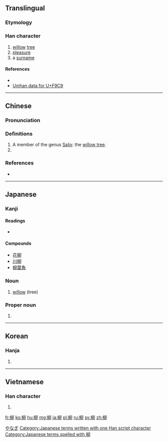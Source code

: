 ==Translingual==
===Etymology===
{{Han compound|木|卯|ls=psc|c1=s|c2=p}}

===Han character===
{{Han char|rn=75|rad=木|as=05|sn=9|four=47920|canj=DHHL|ids=⿰木卯}}

# [[willow]] [[tree]]
# [[pleasure]]{{rfv-sense}}
# a [[surname]]

====References====
* {{Han ref|kx=0521.020|dkj=14662|dj=0909.010|hdz=21187.020|uh=67F3|ud=26611|bh=AC68|bd=44136}}
* [http://www.unicode.org/cgi-bin/GetUnihanData.pl?codepoint=F9C9 Unihan data for U+F9C9]

----

==Chinese==
{{zh-forms}}

===Pronunciation===
{{zh-pron
|m=liǔ
|c=lau5
|h=pfs=
|md=
|mn=liú
|w=
|mc=y
|oc=y
|cat=n,pn
}}

===Definitions===
{{zh-hanzi}}

# A member of the genus [[Salix]]: the [[willow tree]].
# {{surname|lang=zh}}
{{attention|zh|the Dictionary of Character Variants lists two more senses}}

===References===
* {{R:twedu|A01909}}

----

==Japanese==

===Kanji===
{{ja-kanji|grade=c|rs=木05}}

====Readings====
* {{ja-readings|on=[[りゅう]] (ryū)|kun=[[やなぎ]] (yanagi)}}

====Compounds====
* [[花柳]]
* [[川柳]]
* [[柳葉魚]]

===Noun===
{{ja-noun|k|hira=やなぎ|rom=yanagi|kata=ヤナギ}}

# [[willow]] (tree)

===Proper noun===
{{ja-pos|k|proper|hira=やなぎ|rom=Yanagi}} 

# {{surname|lang=ja|sort=やなぎ}} 

[[Category:ja:Trees|やなぎ]]
[[Category:Japanese terms written with one Han script character]]
[[Category:Japanese terms spelled with 柳]]
----

==Korean==

===Hanja===
{{ko-hanja|hangeul=[[유]] ''or'' [[류]]|eumhun=|rv=yu ''or'' ryu|mr=yu ''or'' ryu|y=yu ''or'' lyu|}}

# {{defn|lang=ko|sort=木05}}

----

==Vietnamese==

===Han character===
{{vi-hantu|[[liễu]]|rs=木05}}

# {{defn|lang=vi|sort=木05}}

[[fr:柳]]
[[ko:柳]]
[[hu:柳]]
[[mg:柳]]
[[ja:柳]]
[[pl:柳]]
[[ru:柳]]
[[sv:柳]]
[[zh:柳]]